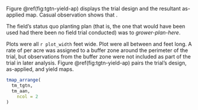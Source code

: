Figure \@ref(fig:tgtn-yield-ap) displays the trial design and the resultant as-applied map.  Casual observation shows that <!--NEED to determine and assign:  "trial implementation was basically accurate", or "the accuracy of trial implementation was limited by" (add text by hand) -->.  

The field's status quo planting plan (that is, the one that would have been used had there been no field trial conducted) was to _grower-plan-here_.  

Plots were all `r plot_width` feet wide.  Plot were all between <!--shortest_plot_length_hereK--> and <!--longest_plot_length_hereK-->feet long. A rate of <!--buffer_zone_rate_hereK--> per acre was assigned to a buffer zone around the perimeter of the trial, but observations from the buffer zone were not included as part of the trial in later analysis. Figure \@ref(fig:tgtn-yield-ap) pairs the trial's design, as-applied, and yield maps. 

```r

tmap_arrange(
  tm_tgtn,
  tm_aan,
    ncol = 2
)  

```
